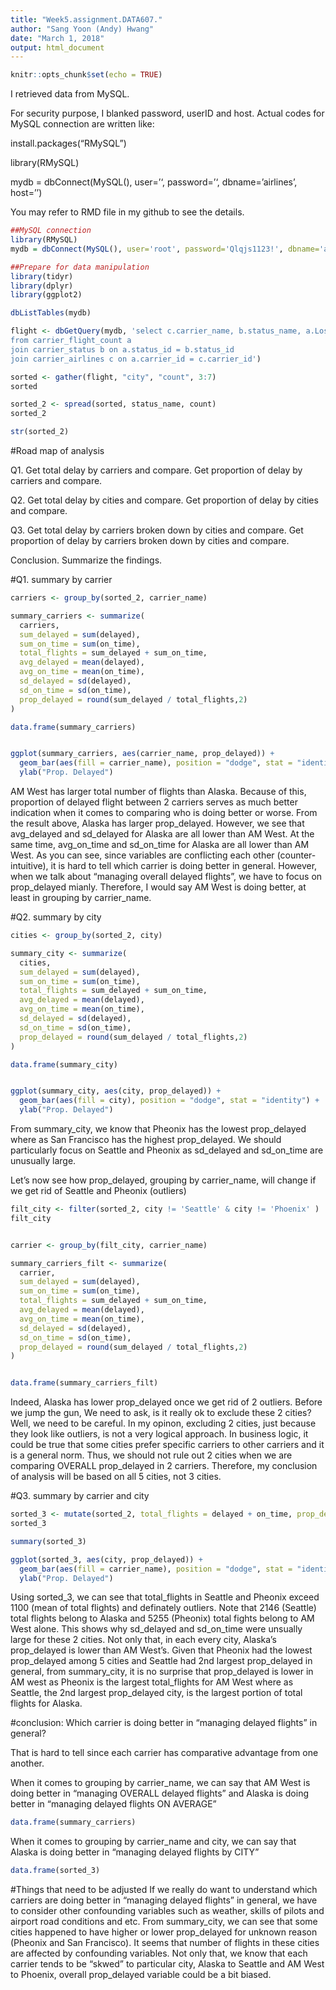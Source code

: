 ---
title: "Week5.assignment.DATA607."
author: "Sang Yoon (Andy) Hwang"
date: "March 1, 2018"
output: html_document
---

```{r setup, include=FALSE}
knitr::opts_chunk$set(echo = TRUE)
```
I retrieved data from MySQL.

For security purpose, I blanked password, userID and host.
Actual codes for MySQL connection are written like:


install.packages("RMySQL")

library(RMySQL)

mydb = dbConnect(MySQL(), user='', password='', dbname='airlines', host='')


You may refer to RMD file in my github to see the details.



```{r prepare, include = FALSE}
##MySQL connection
library(RMySQL)
mydb = dbConnect(MySQL(), user='root', password='Qlqjs1123!', dbname='airlines', host='127.0.0.1')
```

``` {r lib, include = FALSE}
##Prepare for data manipulation
library(tidyr)
library(dplyr)
library(ggplot2)
```

```{r q}
dbListTables(mydb)

flight <- dbGetQuery(mydb, 'select c.carrier_name, b.status_name, a.Los_Angeles, a.Phoenix, a.San_Diego, a.San_Francisco, a.Seattle
from carrier_flight_count a
join carrier_status b on a.status_id = b.status_id
join carrier_airlines c on a.carrier_id = c.carrier_id')
```

```{r qq}
sorted <- gather(flight, "city", "count", 3:7)
sorted

sorted_2 <- spread(sorted, status_name, count)
sorted_2

str(sorted_2)
```

#Road map of analysis

Q1. Get total delay by carriers and compare. Get proportion of delay by carriers and compare.

Q2. Get total delay by cities and compare. Get proportion of delay by cities and compare.

Q3. Get total delay by carriers broken down by cities and compare. Get proportion of delay by carriers broken down by cities and compare.

Conclusion. Summarize the findings.

#Q1. summary by carrier

```{r q1}

carriers <- group_by(sorted_2, carrier_name)

summary_carriers <- summarize(
  carriers, 
  sum_delayed = sum(delayed),
  sum_on_time = sum(on_time), 
  total_flights = sum_delayed + sum_on_time,
  avg_delayed = mean(delayed),
  avg_on_time = mean(on_time),
  sd_delayed = sd(delayed),
  sd_on_time = sd(on_time),
  prop_delayed = round(sum_delayed / total_flights,2)
)

data.frame(summary_carriers)


ggplot(summary_carriers, aes(carrier_name, prop_delayed)) + 
  geom_bar(aes(fill = carrier_name), position = "dodge", stat = "identity") + 
  ylab("Prop. Delayed")

```

AM West has larger total number of flights than Alaska.
Because of this, proportion of delayed flight between 2 carriers serves as much better indication when it comes to comparing who is doing better or worse.
From the result above, Alaska has larger prop_delayed. However, we see that avg_delayed and sd_delayed for Alaska are all lower than AM West.
At the same time, avg_on_time and sd_on_time for Alaska are all lower than AM West.
As you can see, since variables are conflicting each other (counter-intuitive), it is hard to tell which carrier is doing better in general. 
However, when we talk about "managing overall delayed flights", we have to focus on prop_delayed mianly. Therefore, I would say AM West is doing better, at least in grouping by carrier_name.

#Q2. summary by city

```{r q2}

cities <- group_by(sorted_2, city)

summary_city <- summarize(
  cities, 
  sum_delayed = sum(delayed),
  sum_on_time = sum(on_time), 
  total_flights = sum_delayed + sum_on_time,
  avg_delayed = mean(delayed),
  avg_on_time = mean(on_time),
  sd_delayed = sd(delayed),
  sd_on_time = sd(on_time),
  prop_delayed = round(sum_delayed / total_flights,2)
)

data.frame(summary_city)


ggplot(summary_city, aes(city, prop_delayed)) + 
  geom_bar(aes(fill = city), position = "dodge", stat = "identity") + 
  ylab("Prop. Delayed")
```

From summary_city, we know that Pheonix has the lowest prop_delayed where as San Francisco has the highest prop_delayed.
We should particularly focus on Seattle and Pheonix as sd_delayed and sd_on_time are unusually large.

Let's now see how prop_delayed, grouping by carrier_name, will change if we get rid of Seattle and Pheonix (outliers) 

```{r q22}

filt_city <- filter(sorted_2, city != 'Seattle' & city != 'Phoenix' )
filt_city


carrier <- group_by(filt_city, carrier_name)

summary_carriers_filt <- summarize(
  carrier, 
  sum_delayed = sum(delayed),
  sum_on_time = sum(on_time), 
  total_flights = sum_delayed + sum_on_time,
  avg_delayed = mean(delayed),
  avg_on_time = mean(on_time),
  sd_delayed = sd(delayed),
  sd_on_time = sd(on_time),
  prop_delayed = round(sum_delayed / total_flights,2)
)


data.frame(summary_carriers_filt)

```

Indeed, Alaska has lower prop_delayed once we get rid of 2 outliers.
Before we jump the gun, We need to ask, is it really ok to exclude these 2 cities? Well, we need to be careful.
In my opinon, excluding 2 cities, just because they look like outliers, is not a very logical approach.
In business logic, it could be true that some cities prefer specific carriers to other carriers and it is a general norm.
Thus, we should not rule out 2 cities when we are comparing OVERALL prop_delayed in 2 carriers.
Therefore, my conclusion of analysis will be based on all 5 cities, not 3 cities.

#Q3. summary by carrier and city

```{r q3}

sorted_3 <- mutate(sorted_2, total_flights = delayed + on_time, prop_delayed = round (delayed / (delayed + on_time),2))
sorted_3

summary(sorted_3)

ggplot(sorted_3, aes(city, prop_delayed)) + 
  geom_bar(aes(fill = carrier_name), position = "dodge", stat = "identity") + 
  ylab("Prop. Delayed")

```

Using sorted_3, we can see that total_flights in Seattle and Pheonix exceed 1100 (mean of total flights) and definately outliers.
Note that 2146 (Seattle) total flights belong to Alaska and 5255 (Pheonix) total fights belong to AM West alone. This shows why sd_delayed and sd_on_time were unsually large for these 2 cities.
Not only that, in each every city, Alaska's prop_delayed is lower than AM West's.
Given that Pheonix had the lowest prop_delayed among 5 cities and Seattle had 2nd largest prop_delayed in general, from summary_city, it is no surprise that prop_delayed is lower in AM west as Pheonix is the largest total_flights for AM West where as Seattle, the 2nd largest prop_delayed city, is the largest portion of total flights for Alaska.


#conclusion: Which carrier is doing better in "managing delayed flights" in general?

That is hard to tell since each carrier has comparative advantage from one another. 

When it comes to grouping by carrier_name, we can say that AM West is doing better in "managing OVERALL delayed flights" and Alaska is doing better in "managing delayed flights ON AVERAGE"

```{r qqq}
data.frame(summary_carriers)
```
When it comes to grouping by carrier_name and city, we can say that Alaska is doing better in "managing delayed flights by CITY"

```{r qqqq}
data.frame(sorted_3)
```
#Things that need to be adjusted
If we really do want to understand which carriers are doing better in "managing delayed flights" in general, we have to consider other confounding variables such as weather, skills of pilots and airport road conditions and etc.
From summary_city, we can see that some cities happened to have higher or lower prop_delayed for unknown reason (Pheonix and San Francisco). It seems that number of flights in these cities are affected by confounding variables.
Not only that, we know that each carrier tends to be "skwed" to particular city, Alaska to Seattle and AM West to Phoenix, overall prop_delayed variable could be a bit biased.